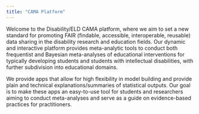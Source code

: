```yaml
---
title: "CAMA Platform"
---
```


Welcome to the Disability/ELD CAMA platform, where
we aim to set a new standard for promoting FAIR (findable, accessible,
interoperable, reusable) data sharing in the disability research and
education fields. Our dynamic and interactive platform provides
meta-analytic tools to conduct both frequentist and Bayesian
meta-analyses of educational interventions for typically developing
students and students with intellectual disabilities, with further
subdivision into educational domains.

We provide apps that allow for high flexibility in model building and
provide plain and technical explanations/summaries of statistical
outputs. Our goal is to make these apps an easy-to-use tool for students
and researchers aiming to conduct meta-analyses and serve as a guide on
evidence-based practices for practitioners.
